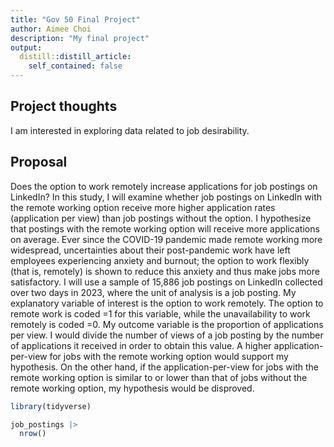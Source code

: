 ```yaml
---
title: "Gov 50 Final Project"
author: Aimee Choi
description: "My final project"
output:
  distill::distill_article:
    self_contained: false
---
```




## Project thoughts

I am interested in exploring data related to job desirability.


## Proposal

Does the option to work remotely increase applications for job postings on LinkedIn? In this study, I will examine whether job postings on LinkedIn with the remote working option receive more higher application rates (application per view) than job postings without the option. I hypothesize that postings with the remote working option will receive more applications on average. Ever since the COVID-19 pandemic made remote working more widespread, uncertainties about their post-pandemic work have left employees experiencing anxiety and burnout; the option to work flexibly (that is, remotely) is shown to reduce this anxiety and thus make jobs more satisfactory. I will use a sample of 15,886 job postings on LinkedIn collected over two days in 2023, where the unit of analysis is a job posting. My explanatory variable of interest is the option to work remotely. The option to remote work is coded =1 for this variable, while the unavailability to work remotely is coded =0. My outcome variable is the proportion of applications per view. I would divide the number of views of a job posting by the number of applications it received in order to obtain this value. A higher application-per-view for jobs with the remote working option would support my hypothesis. On the other hand, if the application-per-view for jobs with the remote working option is similar to or lower than that of jobs without the remote working option, my hypothesis would be disproved. 

```r
library(tidyverse)

job_postings |>
  nrow()
  
```

